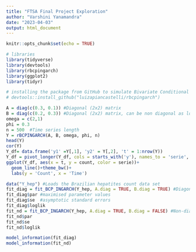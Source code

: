 ```yaml
---
title: "FTSA Final Project Exploration"
author: "Varshini Yanamandra"
date: "2023-04-03"
output: html_document
---
```


```r
knitr::opts_chunk$set(echo = TRUE)
```

```r
# libraries
library(tidyverse)
library(devtools)
library(rbcpingarch)
library(ggplot2)
library(tidyr)
```

```r
# installing the package from GitHub to simulate Bivariate Conditional Poisson INGARCH(1,1) process
# devtools::install_github("luizapiancastelli/rbcpingarch")
```

```r
A = diag(c(0.3, 0.1)) #Diagonal (2x2) matrix
B = diag(c(0.2, 0.3)) #Diagonal (2x2) matrix, can be non diagonal as long as stationarity conditions satisfied
omega = c(2,1) 
phi = 0.3 
n = 500  #Time series length
Y = rBCPINGARCH(A, B, omega, phi, n)
head(Y)
cor(Y)
Y_df= data.frame('y1' =Y[,1], 'y2' = Y[,2], 't' = 1:nrow(Y))
Y_df = pivot_longer(Y_df, cols = starts_with('y'), names_to = 'serie', values_to = 'count')
ggplot(Y_df, aes(x = t, y = count, color = serie))+
  geom_line()+theme_bw()+
  labs(y = 'Count', x = 'Time')
```

```r
data("Y_hep") #Loads the Brazilian hepatites count data set
fit_diag = fit_BCP_INGARCH(Y_hep, A.diag = TRUE, B.diag = TRUE) #Diagonal model
fit_diag$par #maximised parameter values
fit_diag$se  #asymptotic standard errors
fit_diag$loglik 
fit_nd = fit_BCP_INGARCH(Y_hep, A.diag = TRUE, B.diag = FALSE) #Non-diagonal model
fit_nd$par
fit_nd$se
fit_nd$loglik
```

```r
model_information(fit_diag)
model_information(fit_nd)
```

